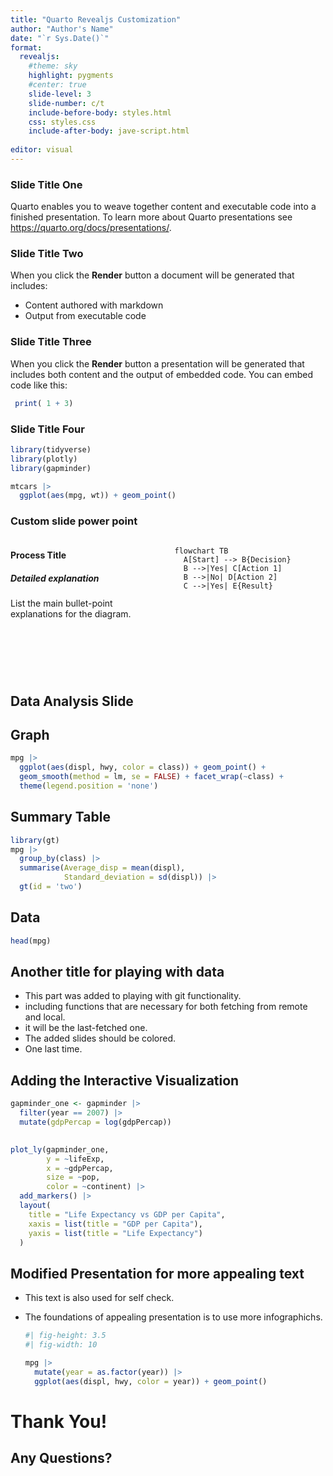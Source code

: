 ```yaml
---
title: "Quarto Revealjs Customization"
author: "Author's Name"
date: "`r Sys.Date()`"
format: 
  revealjs:
    #theme: sky
    highlight: pygments
    #center: true
    slide-level: 3
    slide-number: c/t
    include-before-body: styles.html
    css: styles.css
    include-after-body: jave-script.html
  
editor: visual
---
```


### Slide Title One

Quarto enables you to weave together content and executable code into a finished presentation. To learn more about Quarto presentations see <https://quarto.org/docs/presentations/>.

### Slide Title Two

When you click the **Render** button a document will be generated that includes:

-   Content authored with markdown
-   Output from executable code

### Slide Title Three

When you click the **Render** button a presentation will be generated that includes both content and the output of embedded code. You can embed code like this:

```r
 print( 1 + 3)
```

### Slide Title Four

```r
library(tidyverse)
library(plotly)
library(gapminder)

mtcars |> 
  ggplot(aes(mpg, wt)) + geom_point()
```

### Custom slide power point

::: columns
::: {.column width="50%"}
```{=html}
<div class="text-box" style="height:200px">
  <h4>Process Title</h4>
  <h5>Detailed explanation</h5>
  <p>List the main bullet-point explanations for the diagram.</p>
</div>
```
:::

::: {.column width="50%"}
```mermaid
flowchart TB
  A[Start] --> B{Decision}
  B -->|Yes| C[Action 1]
  B -->|No| D[Action 2]
  C -->|Yes| E{Result}
```
:::
:::

## Data Analysis Slide

::: panel-tabset
## Graph

```r
mpg |> 
  ggplot(aes(displ, hwy, color = class)) + geom_point() +
  geom_smooth(method = lm, se = FALSE) + facet_wrap(~class) +
  theme(legend.position = 'none')
```

## Summary Table

```r
library(gt)
mpg |> 
  group_by(class) |> 
  summarise(Average_disp = mean(displ),
            Standard_deviation = sd(displ)) |> 
  gt(id = 'two')
```

## Data

```r
head(mpg)
```
:::

## Another title for playing with data

-   This part was added to playing with git functionality.
-   including functions that are necessary for both fetching from remote and local.
-   it will be the last-fetched one.
-   The added slides should be colored.
-   One last time.

## Adding the Interactive Visualization

```r

gapminder_one <- gapminder |> 
  filter(year == 2007) |> 
  mutate(gdpPercap = log(gdpPercap)) 
  

plot_ly(gapminder_one, 
        y = ~lifeExp, 
        x = ~gdpPercap, 
        size = ~pop, 
        color = ~continent) |> 
  add_markers() |> 
  layout(
    title = "Life Expectancy vs GDP per Capita",
    xaxis = list(title = "GDP per Capita"),
    yaxis = list(title = "Life Expectancy")
  )

```

## Modified Presentation for more appealing text

-   This text is also used for self check.

-   The foundations of appealing presentation is to use more infographichs.

    ```r
    #| fig-height: 3.5
    #| fig-width: 10

    mpg |> 
      mutate(year = as.factor(year)) |> 
      ggplot(aes(displ, hwy, color = year)) + geom_point()

    ```

## 

::: r-stack
::: thank-you-slide
<h1 class="thank-you-heading">

Thank You!

</h1>

<h2 class="questions-prompt">

Any Questions?

</h2>

::: animated-text
:::
:::
:::
